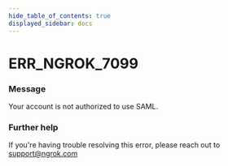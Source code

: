 ```yaml
---
hide_table_of_contents: true
displayed_sidebar: docs
---
```



# ERR_NGROK_7099

### Message

Your account is not authorized to use SAML.

<ErrorDetails error="err_ngrok_7099" />

### Further help

If you're having trouble resolving this error, please reach out to [support@ngrok.com](mailto:support@ngrok.com?subject=Help%20with%20ERR_NGROK_7099)
